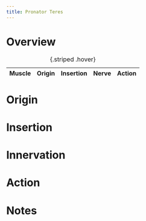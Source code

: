 ```yaml
---
title: Pronator Teres
---
```



# Overview

| Muscle  | Origin | Insertion | Nerve | Action |
|------|--------|-------|----------|--------|

: {.striped .hover}



# Origin


# Insertion


# Innervation


# Action


# Notes